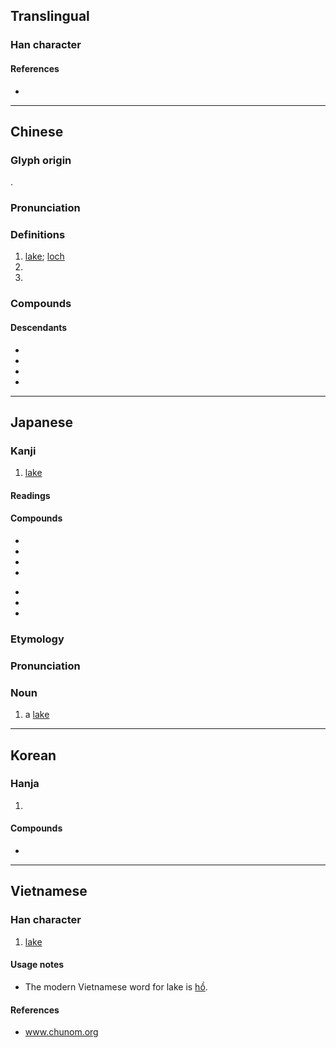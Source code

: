 {{character info/new}}
==Translingual==

===Han character===
{{Han char|rn=85|rad=水|as=09|sn=12|four=37120|canj=EJRB|ids=⿰氵胡}}

====References====
* {{Han ref|kx=0637.040|dkj=17836|dj=1044.050|hdz=31669.030|uh=6E56|ud=28246|bh=B4F2|bd=46322}}

----

==Chinese==
{{zh-forms}}

===Glyph origin===
{{Han etyl}}
{{Han compound|水|胡|ls=psc|c1=s|c2=p|t1=water}}.

===Pronunciation===
{{zh-pron
|m=hú
|m-s=
|c=wu4
|c-t=
|g=
|h=pfs=fù;gd=fu2
|j=
|mb=ǔ
|md=hù
|mn=ô͘/hô͘
|mn_note=ô͘ - vernacular; hô͘ - literary
|mn-t=ou5
|w=3hhu
|x=
|mc=y
|oc=y
|cat=n,pn
}}

===Definitions===
{{zh-hanzi}}

# [[lake]]; [[loch]]
# {{zh-short|湖北|[[Hubei]] Province}}
# {{zh-short|湖南|[[Hunan]] Province}}

===Compounds===
{{zh-der|愛德華湖|天鵝湖|安大略湖|博斯騰湖|伊利湖|巢湖|大熊湖|半鹹水湖|大埤湖|三江五湖|彭蠡湖|休崙湖|太湖|大貝湖|密西根湖|五湖|兩湖|堰塞湖|太湖石|內陸湖|大湖區|大明湖|加爾達湖|大鹽湖|慈湖|千湖國|巴拉頓湖|五湖四海|冰蝕湖|冰磧湖|湖畔詩人|湖海飄零|江湖術士|滷湖|湖筆|牛軛湖|湖海氣|海跡湖|湖沼|玄武湖|江湖騙子|江湖道義|湖山石|昆明湖|琵琶湖|湖田|游湖借傘|拉多加湖|湖澤|澄清湖|江湖義氣|淡水湖|湖光山色|湖膠|湖海|湖色|澎湖群島|湖海之士|湖畔|江湖郎中|甓社湖|湖羊|瘦西湖|湖泊|洪澤湖|湖心亭|洞庭湖|湖學|湖光|浪跡江湖|泖湖|江湖術語|江湖藝人|江湖好漢|湖濱散記|潟湖|江湖|湖縐|鑑湖|茵夢湖|魔鬼湖|西湖|間歇湖|笑傲江湖|鏡泊湖|西湖佳話|騰格里湖|貝加爾湖|蕪湖|興凱湖|鼎湖|闖江湖|鹽湖城|鹽湖|鹹湖|青海湖|鵝湖|鴛鴦湖|鄱陽湖|羊卓雍湖|青草湖|貝爾湖|跑江湖|蘇必略湖|陽湖派|鑑湖女俠|鏡湖|重現江湖|酃湖|老江湖|遊湖|鹹水湖|走江湖|莫愁湖|湯遜湖|湖北|湖南|沉湖|湖電|東湖|南湖|陳瑤湖|洪湖|太湖港|菱角湖|漲渡湖|程湖|花魚湖|鴨子湖|月亮湖|濱湖|高湖|東西湖|*洩湖|斗湖堤|柴湖|蔣湖|小湖|花湖|羅湖|西趙湖|東趙湖|梁子湖|草埠湖|沙湖|水果湖|高湖街|湖工|南湖山莊|湖北口|湖北口回族鄉|標湖|九湖|湖廣|北湖|楊家湖|長湖|太寶湖|內湖|湖內|湖西|澎湖|金湖|凌家湖|口湖|四湖}}

====Descendants====
* {{desc|bor=1|aih|fu²}}
* {{desc|bor=1|ko|호|tr=ho}}
* {{desc|bor=1|vi|hồ}}
* {{desc|bor=1|za|huz}}

{{zh-cat|Water|Beginning}}

----

==Japanese==

===Kanji===
{{ja-kanji|grade=3|rs=水09}}

# [[lake]]

====Readings====
{{ja-readings
|goon=ぐ, ご
|kanon=こ
|kun=うみ-, みず.うみ-<みづ.うみ-
|nanori=ひろし
}}

====Compounds====
{{top2}}
* {{ja-r|湖岸|こがん}}
* {{ja-r|湖沼|こしょう}}
* {{ja-r|湖%水|こ%すい}}
* {{ja-r|湖底|こてい}}
{{mid2}}
* {{ja-r|湖面|こめん}}
* {{ja-r|塩湖|えんこ}}
* {{ja-r|汽%水%湖|き%すい%こ}}
{{bottom}}

===Etymology===
{{ja-kanjitab|みずうみ|yomi=k}}
{{swp|lang=ja}}
{{com|ja|水|tr1=mizu|t1=[[water]]|海|tr2=umi|t2=[[sea]]|sort=みずうみ}}

===Pronunciation===
{{ja-pron|acc=3|y=k|みず.うみ}}

===Noun===
{{ja-noun|みず.うみ|hhira=みづうみ}}

# a [[lake]] {{gl|body of water}}

{{topics|ja|Lakes|Water|Landforms|sort=みずうみ}}

----

==Korean==

===Hanja===
{{ko-hanja|hangeul=호|eumhun=|mr=ho|y=ho}}

# {{defn|lang=ko|sort=水09}}

====Compounds====
* {{l|ko|湖水|tr=[[호수]], hosu}}

----

==Vietnamese==

===Han character===
{{vi-hantu|[[hồ]]|rs=水09}}

# [[lake]]

====Usage notes====
* The modern Vietnamese word for lake is [[hồ]].

====References====
* [http://www.chunom.org/pages/6E56 www.chunom.org]